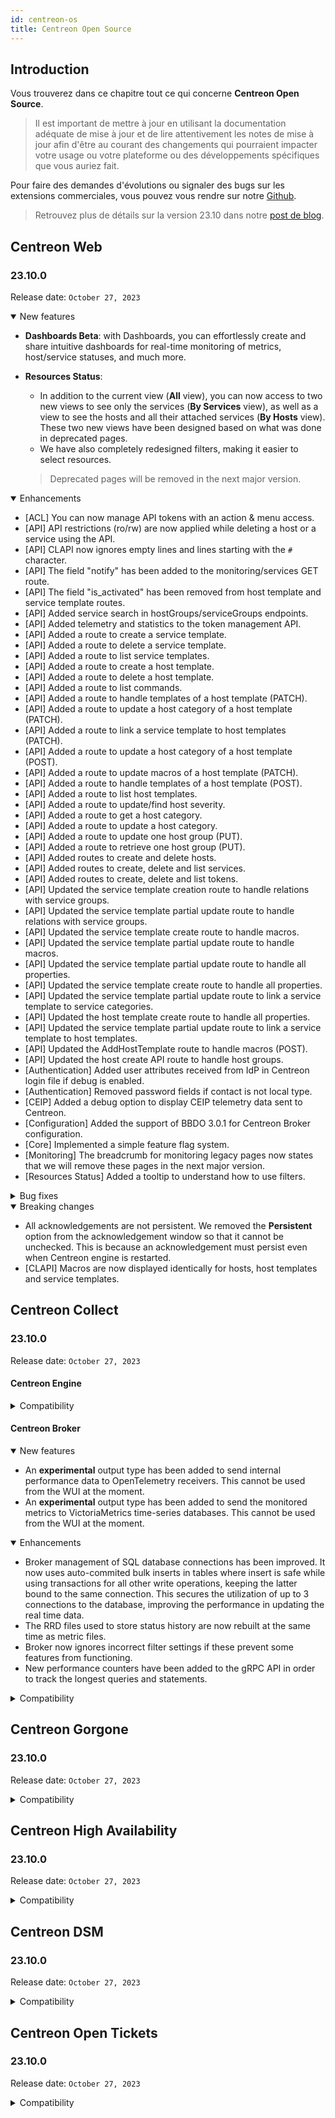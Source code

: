```yaml
---
id: centreon-os
title: Centreon Open Source
---
```


## Introduction

Vous trouverez dans ce chapitre tout ce qui concerne **Centreon Open Source**.

> Il est important de mettre à jour en utilisant la documentation adéquate de mise à jour et de lire attentivement les
> notes de mise à jour afin d'être au courant des changements qui pourraient impacter votre usage ou votre plateforme
> ou des développements spécifiques que vous auriez fait.

Pour faire des demandes d'évolutions ou signaler des bugs sur les extensions commerciales, vous pouvez vous rendre sur
notre [Github](https://github.com/centreon/centreon/issues/new/choose).

> Retrouvez plus de détails sur la version 23.10 dans notre [post de blog](https://www.centreon.com/fr/centreon-23-10-decouvrez-les-dernieres-nouveautes/).

<ExpandCollapseAll />

## Centreon Web

### 23.10.0

Release date: `October 27, 2023`

<details open>
<summary>New features</summary>

- **Dashboards Beta**: with Dashboards, you can effortlessly create and share intuitive dashboards for real-time monitoring of metrics, host/service statuses, and much more.
- **Resources Status**:
   - In addition to the current view (**All** view), you can now access to two new views to see only the services (**By Services** view), as well as a view to see the hosts and all their attached services (**By Hosts** view).
  These two new views have been designed based on what was done in deprecated pages.
   - We have also completely redesigned filters, making it easier to select resources.

   > Deprecated pages will be removed in the next major version.

</details>

<details open>
  <summary>Enhancements</summary>

- [ACL] You can now manage API tokens with an action & menu access.
- [API] API restrictions (ro/rw) are now applied while deleting a host or a service using the API.
- [API] CLAPI now ignores empty lines and lines starting with the `#` character.
- [API] The field "notify" has been added to the monitoring/services GET route.
- [API] The field "is_activated" has been removed from host template and service template routes.
- [API] Added service search in hostGroups/serviceGroups endpoints.
- [API] Added telemetry and statistics to the token management API.
- [API] Added a route to create a service template.
- [API] Added a route to delete a service template.
- [API] Added a route to list service templates.
- [API] Added a route to create a host template.
- [API] Added a route to delete a host template.
- [API] Added a route to list commands.
- [API] Added a route to handle templates of a host template (PATCH).
- [API] Added a route to update a host category of a host template (PATCH).
- [API] Added a route to link a service template to host templates (PATCH).
- [API] Added a route to update a host category of a host template (POST).
- [API] Added a route to update macros of a host template (PATCH).
- [API] Added a route to handle templates of a host template (POST).
- [API] Added a route to list host templates.
- [API] Added a route to update/find host severity.
- [API] Added a route to get a host category.
- [API] Added a route to update a host category.
- [API] Added a route to update one host group (PUT).
- [API] Added a route to retrieve one host group (PUT).
- [API] Added routes to create and delete hosts.
- [API] Added routes to create, delete and list services.
- [API] Added routes to create, delete and list tokens.
- [API] Updated the service template creation route to handle relations with service groups.
- [API] Updated the service template partial update route to handle relations with service groups.
- [API] Updated the service template create route to handle macros.
- [API] Updated the service template partial update route to handle macros.
- [API] Updated the service template partial update route to handle all properties.
- [API] Updated the service template create route to handle all properties.
- [API] Updated the service template partial update route to link a service template to service categories.
- [API] Updated the host template create route to handle all properties.
- [API] Updated the service template partial update route to link a service template to host templates.
- [API] Updated the AddHostTemplate route to handle macros (POST).
- [API] Updated the host create API route to handle host groups.
- [Authentication] Added user attributes received from IdP in Centreon login file if debug is enabled.
- [Authentication] Removed password fields if contact is not local type.
- [CEIP] Added a debug option to display CEIP telemetry data sent to Centreon.
- [Configuration] Added the support of BBDO 3.0.1 for Centreon Broker configuration.
- [Core] Implemented a simple feature flag system.
- [Monitoring] The breadcrumb for monitoring legacy pages now states that we will remove these pages in the next major version.
- [Resources Status] Added a tooltip to understand how to use filters.

</details>

<details>
<summary>Bug fixes</summary>

- [API] Fixed an issue where values for contact additive inheritance were not updated with new endpoints.
- [API] Fixed issues on duplicate display, encoding and add_inherited_contact in host and host template endpoints.
- [API] Fixed access to list of groups of resources regarding ACL definition.
- [CLAPI] Fixed a bug that duplicated the host template / service template relations.
- [CLAPI] Removed the possibility to link a regular resource with a template.
- [CLAPI] Added the missing parameters to handle new Broker logging options (thanks to a [community member's contribution](https://github.com/centreon/centreon/pull/885)). 
- [CLAPI] Fixed the export of severities to be able to reimport them.
- [CLAPI] Fixed a PHP warning that was displayed when using getparam on a service.

</details>

<details open>
  <summary>Breaking changes</summary>

- All acknowledgements are not persistent. We removed the **Persistent** option from the acknowledgement window so that it cannot be unchecked. This is because an acknowledgement must persist even when Centreon engine is restarted.
- [CLAPI] Macros are now displayed identically for hosts, host templates and service templates.

</details>

## Centreon Collect

### 23.10.0

Release date: `October 27, 2023`

#### Centreon Engine

<details>
  <summary>Compatibility</summary>

- Compatibility with other 23.10 components.

</details>

#### Centreon Broker

<details open>
  <summary>New features</summary>

- An **experimental** output type has been added to send internal performance data to OpenTelemetry receivers. This cannot be used from the WUI at the moment.
- An **experimental** output type has been added to send the monitored metrics to VictoriaMetrics time-series databases. This cannot be used from the WUI at the moment.

</details>

<details open>
  <summary>Enhancements</summary>

- Broker management of SQL database connections has been improved. It now uses auto-commited bulk inserts in tables where insert is safe while using transactions for all other write operations, keeping the latter bound to the same connection. This secures the utilization of up to 3 connections to the database, improving the performance in updating the real time data.
- The RRD files used to store status history are now rebuilt at the same time as metric files.
- Broker now ignores incorrect filter settings if these prevent some features from functioning.
- New performance counters have been added to the gRPC API in order to track the longest queries and statements.

</details>

<details>
  <summary>Compatibility</summary>

- Compatibility with other 23.10 components.

</details>

## Centreon Gorgone

### 23.10.0

Release date: `October 27, 2023`

<details>
  <summary>Compatibility</summary>

- Compatibility with other 23.10 components.

</details>

## Centreon High Availability

### 23.10.0

Release date: `October 27, 2023`

<details>
  <summary>Compatibility</summary>

- Compatibility with other 23.10 components.

</details>

## Centreon DSM

### 23.10.0

Release date: `October 27, 2023`

<details>
  <summary>Compatibility</summary>

- Compatibility with other 23.10 components.

</details>

## Centreon Open Tickets

### 23.10.0

Release date: `October 27, 2023`

<details>
  <summary>Compatibility</summary>

- Compatibility with other 23.10 components.

</details>